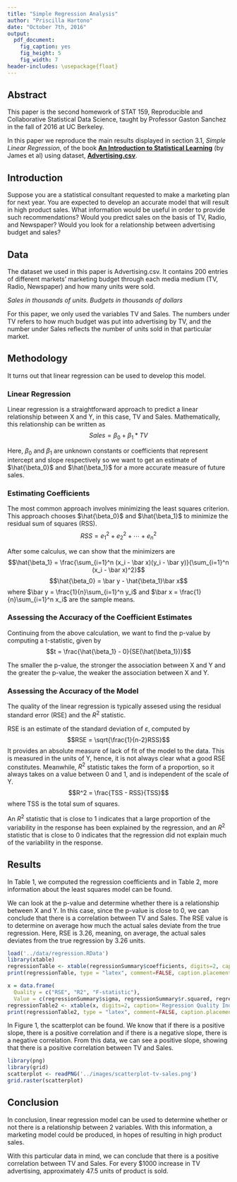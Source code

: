 ```yaml
---
title: "Simple Regression Analysis"
author: "Priscilla Hartono"
date: "October 7th, 2016"
output:
  pdf_document:
    fig_caption: yes
    fig_height: 5
    fig_width: 7
header-includes: \usepackage{float}
---
```


## Abstract

This paper is the second homework of STAT 159, Reproducible and Collaborative Statistical Data Science, taught by Professor Gaston Sanchez in the fall of 2016 at UC Berkeley.

In this paper we reproduce the main results displayed in section 3.1, *Simple Linear Regression*, of the book [**An Introduction to Statistical Learning**](http://www-bcf.usc.edu/~gareth/ISL/) (by James et al) using dataset, [**Advertising.csv**](http://www-bcf.usc.edu/~gareth/ISL/Advertising.csv).

	
## Introduction

Suppose you are a statistical consultant requested to make a marketing plan for next year. You are expected to develop an accurate model that will result in high product sales. What information would be useful in order to provide such recommendations? Would you predict sales on the basis of TV, Radio, and Newspaper? Would you look for a relationship between advertising budget and sales?


## Data

The dataset we used in this paper is Advertising.csv. It contains 200 entries of different markets' marketing budget through each media medium (TV, Radio, Newspaper) and how many units were sold. 

*Sales in thousands of units. Budgets in thousands of dollars*

For this paper, we only used the variables TV and Sales. The numbers under TV refers to how much budget was put into advertising by TV, and the number under Sales reflects the number of units sold in that particular market.


## Methodology

It turns out that linear regression can be used to develop this model.

### Linear Regression
Linear regression is a straightforward approach to predict a linear relationship between X and Y, in this case, TV and Sales. Mathematically, this relationship can be written as
$$ Sales = \beta_0 + \beta_1 * TV $$ 

Here, $\beta_0$ and $\beta_1$ are unknown constants or coefficients that represent intercept and slope respectively so we want to get an estimate of $\hat{\beta_0}$ and $\hat{\beta_1}$ for a more accurate measure of future sales.

### Estimating Coefficients
The most common approach involves minimizing the least squares criterion. This approach chooses $\hat{\beta_0}$ and $\hat{\beta_1}$ to minimize the residual sum of squares (RSS).
$$ RSS = e_1^2 + e_2^2 + \cdots + e_n^2 $$

After some calculus, we can show that the minimizers are
$$\hat{\beta_1} = \frac{\sum_{i=1}^n (x_i - \bar x)(y_i - \bar y)}{\sum_{i=1}^n (x_i - \bar x)^2}$$
$$\hat{\beta_0} = \bar y - \hat{\beta_1}\bar x$$
where $\bar y = \frac{1}{n}\sum_{i=1}^n y_i$ and $\bar x = \frac{1}{n}\sum_{i=1}^n x_i$ are the sample means.

### Assessing the Accuracy of the Coefficient Estimates
Continuing from the above calculation, we want to find the p-value by computing a t-statistic, given by
$$t = \frac{\hat{\beta_1} - 0}{SE(\hat{\beta_1})}$$

The smaller the p-value, the stronger the association between X and Y and the greater the p-value, the weaker the association between X and Y.

### Assessing the Accuracy of the Model
The quality of the linear regression is typically assesed using the residual standard error (RSE) and the $R^2$ statistic.

RSE is an estimate of the standard deviation of $\varepsilon$, computed by
$$RSE = \sqrt{\frac{1}{n-2}RSS}$$
It provides an absolute measure of lack of fit of the model to the data. This is measured in the units of Y, hence, it is not always clear what a good RSE constitutes. Meanwhile, $R^2$ statistic takes the form of a proportion, so it always takes on a value between 0 and 1, and is independent of the scale of Y.
$$R^2 = \frac{TSS - RSS}{TSS}$$
where TSS is the total sum of squares.

An $R^2$ statistic that is close to 1 indicates that a large proportion of the variability in the response has been explained by the regression, and an $R^2$ statistic that is close to 0 indicates that the regression did not explain much of the variability in the response.


## Results

In Table 1, we computed the regression coefficients and in Table 2, more information about the least squares model can be found.

We can look at the p-value and determine whether there is a relationship between X and Y. In this case, since the p-value is close to 0, we can conclude that there is a correlation between TV and Sales. The RSE value is to determine on average how much the actual sales deviate from the true regression. Here, RSE is 3.26, meaning, on average, the actual sales deviates from the true regression by 3.26 units.

```r
load('../data/regression.RData')
library(xtable)
regressionTable <- xtable(regressionSummary$coefficients, digits=2, caption='Information about Regression Coefficients')
print(regressionTable, type = "latex", comment=FALSE, caption.placement='top')
```

```r
x = data.frame(
  Quality = c("RSE", "R2", "F-statistic"),
  Value = c(regressionSummary$sigma, regressionSummary$r.squared, regressionSummary$fstatistic[1]))
regressionTable2 <- xtable(x, digits=2, caption='Regression Quality Indices')
print(regressionTable2, type = "latex", comment=FALSE, caption.placement='top')
```

In Figure 1, the scatterplot can be found. We know that if there is a positive slope, there is a positive correlation and if there is a negative slope, there is a negative correlation. From this data, we can see a positive slope, showing that there is a positive correlation between TV and Sales.

```r
library(png)
library(grid)
scatterplot <- readPNG('../images/scatterplot-tv-sales.png')
grid.raster(scatterplot)
```


## Conclusion

In conclusion, linear regression model can be used to determine whether or not there is a relationship between 2 variables. With this information, a marketing model could be produced, in hopes of resulting in high product sales.

With this particular data in mind, we can conclude that there is a positive correlation between TV and Sales. For every $1000 increase in TV advertising, approximately 47.5 units of product is sold.
